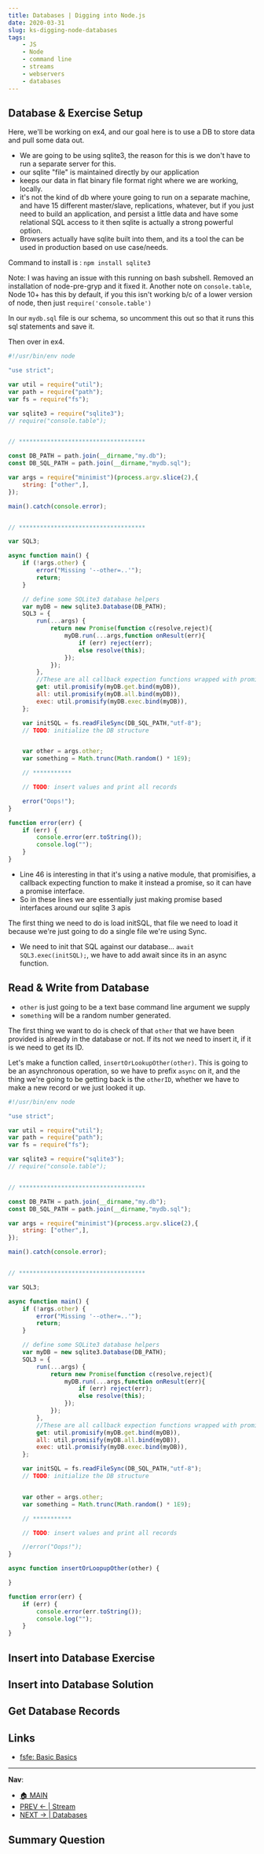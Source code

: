 ```yaml
---
title: Databases | Digging into Node.js 
date: 2020-03-31
slug: ks-digging-node-databases
tags:
    - JS
    - Node
    - command line
    - streams
    - webservers
    - databases
---
```

## Database & Exercise Setup
Here, we'll be working on ex4, and our goal here is to use a DB to store data and pull some data out. 
- We are going to be using sqlite3, the reason for this is we don't have to run a separate server for this.
- our sqlite "file" is maintained directly by our application
- keeps our data in flat binary file format right where we are working, locally. 
- it's not the kind of db where youre going to run on a separate machine, and have 15 different master/slave, replications, whatever, but if you just need to build an application, and persist a little data and have some relational SQL access to it then sqlite is actually a strong powerful option.
- Browsers actually have sqlite built into them, and its a tool the can be used in production based on use case/needs.

Command to install is : `npm install sqlite3`

Note: I was having an issue with this running on bash subshell. Removed an installation of node-pre-gryp and it fixed it. Another note on `console.table`, Node 10+ has this by default, if you this isn't working b/c of a lower version of node, then just `require('console.table')`

In our `mydb.sql` file is our schema, so uncomment this out so that it runs this sql statements and save it.

Then over in ex4.
```js:title=ex4.js
#!/usr/bin/env node

"use strict";

var util = require("util");
var path = require("path");
var fs = require("fs");

var sqlite3 = require("sqlite3");
// require("console.table");


// ************************************

const DB_PATH = path.join(__dirname,"my.db");
const DB_SQL_PATH = path.join(__dirname,"mydb.sql");

var args = require("minimist")(process.argv.slice(2),{
	string: ["other",],
});

main().catch(console.error);


// ************************************

var SQL3;

async function main() {
	if (!args.other) {
		error("Missing '--other=..'");
		return;
	}

	// define some SQLite3 database helpers
	var myDB = new sqlite3.Database(DB_PATH);
	SQL3 = {
		run(...args) {
			return new Promise(function c(resolve,reject){
				myDB.run(...args,function onResult(err){
					if (err) reject(err);
					else resolve(this);
				});
			});
		},
        //These are all callback expection functions wrapped with promisify
		get: util.promisify(myDB.get.bind(myDB)),
		all: util.promisify(myDB.all.bind(myDB)),
		exec: util.promisify(myDB.exec.bind(myDB)),
	};

	var initSQL = fs.readFileSync(DB_SQL_PATH,"utf-8");
	// TODO: initialize the DB structure


	var other = args.other;
	var something = Math.trunc(Math.random() * 1E9);

	// ***********

	// TODO: insert values and print all records

	error("Oops!");
}

function error(err) {
	if (err) {
		console.error(err.toString());
		console.log("");
	}
}
```
- Line 46 is interesting in that it's using a native module, that promisifies, a callback expecting function to make it instead a promise, so it can have a promise interface.
- So in these lines we are essentially just making promise based interfaces around our sqlite 3 apis

The first thing we need to do is load initSQL, that file we need to load it because we're just going to do a single file we're using Sync.
- We need to init that SQL against our database... `await SQL3.exec(initSQL);`, we have to add await since its in an async function.

## Read & Write from Database 
- `other` is just going to be a text base command line argument we supply 
- `something` will be a random number generated. 

The first thing we want to do is check of that `other` that we have been provided is already in the database or not. If its not we need to insert it, if it is we need to get its ID.

Let's make a function called, `insertOrLookupOther(other)`. This is going to be an asynchronous operation, so we have to prefix `async` on it, and the thing we're going to be getting back is the `otherID`, whether we have to make a new record or we just looked it up.

```js:title=ex4.js
#!/usr/bin/env node

"use strict";

var util = require("util");
var path = require("path");
var fs = require("fs");

var sqlite3 = require("sqlite3");
// require("console.table");


// ************************************

const DB_PATH = path.join(__dirname,"my.db");
const DB_SQL_PATH = path.join(__dirname,"mydb.sql");

var args = require("minimist")(process.argv.slice(2),{
	string: ["other",],
});

main().catch(console.error);


// ************************************

var SQL3;

async function main() {
	if (!args.other) {
		error("Missing '--other=..'");
		return;
	}

	// define some SQLite3 database helpers
	var myDB = new sqlite3.Database(DB_PATH);
	SQL3 = {
		run(...args) {
			return new Promise(function c(resolve,reject){
				myDB.run(...args,function onResult(err){
					if (err) reject(err);
					else resolve(this);
				});
			});
		},
        //These are all callback expection functions wrapped with promisify
		get: util.promisify(myDB.get.bind(myDB)),
		all: util.promisify(myDB.all.bind(myDB)),
		exec: util.promisify(myDB.exec.bind(myDB)),
	};

	var initSQL = fs.readFileSync(DB_SQL_PATH,"utf-8");
	// TODO: initialize the DB structure


	var other = args.other;
	var something = Math.trunc(Math.random() * 1E9);

	// ***********

	// TODO: insert values and print all records

	//error("Oops!");
}

async function insertOrLoopupOther(other) {

}

function error(err) {
	if (err) {
		console.error(err.toString());
		console.log("");
	}
}
```


## Insert into Database Exercise
## Insert into Database Solution
## Get Database Records
## Links 
- [fsfe: Basic Basics](/fsfe-bash-basics)
---
**Nav**:
- [🏠 MAIN](/)
- [PREV ← | Stream ](/ks-digging-node-streams)
- [NEXT → | Databases ](/ks-digging-node-databases)

## Summary Question